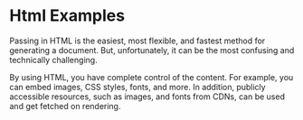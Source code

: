 # Html Examples

Passing in HTML is the easiest, most flexible, and fastest method for generating a document. But, unfortunately, it can be the most confusing and technically challenging.

By using HTML, you have complete control of the content. For example, you can embed images, CSS styles, fonts, and more. In addition, publicly accessible resources, such as images, and fonts from CDNs, can be used and get fetched on rendering.
